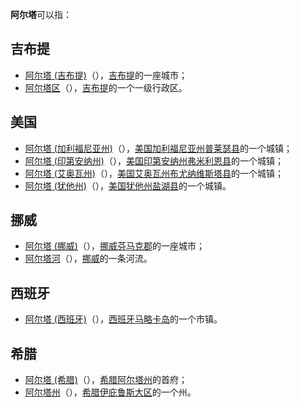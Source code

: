 '''阿尔塔'''可以指：
==吉布提==
*[[阿尔塔_(吉布提)|阿尔塔 (吉布提)]]（{{lang|fr|Arta}}），[[吉布提|吉布提]]的一座城市；
*[[阿尔塔区|阿尔塔区]]（{{lang|fr|Région d'Arta}}），[[吉布提|吉布提]]的一个一级行政区。
==美国==
*[[阿尔塔_(加利福尼亚州)|阿尔塔 (加利福尼亚州)]]（{{lang|en|Alta}}），[[美国|美国]][[加利福尼亚州|加利福尼亚州]][[普莱瑟县_(加利福尼亚州)|普莱瑟县]]的一个城镇；
*[[阿尔塔_(印第安纳州)|阿尔塔 (印第安纳州)]]（{{lang|en|Alta}}），[[美国|美国]][[印第安纳州|印第安纳州]][[弗米利恩县|弗米利恩县]]的一个城镇；
*[[阿尔塔_(艾奥瓦州)|阿尔塔 (艾奥瓦州)]]（{{lang|en|Alta}}），[[美国|美国]][[艾奥瓦州|艾奥瓦州]][[布尤纳维斯塔县|布尤纳维斯塔县]]的一个城镇；
*[[阿尔塔_(犹他州)|阿尔塔 (犹他州)]]（{{lang|en|Alta}}），[[美国|美国]][[犹他州|犹他州]][[盐湖县|盐湖县]]的一个城镇。
==挪威==
*[[阿尔塔_(挪威)|阿尔塔 (挪威)]]（{{lang|no|Alta}}），[[挪威|挪威]][[芬马克郡|芬马克郡]]的一座城市；
*[[阿尔塔河|阿尔塔河]]（{{lang|no|Altaelva}}），[[挪威|挪威]]的一条河流。
==西班牙==
*[[阿尔塔_(西班牙)|阿尔塔 (西班牙)]]（{{lang|es|Artà}}），[[西班牙|西班牙]][[马略卡岛|马略卡岛]]的一个市镇。
==希腊==
*[[阿尔塔_(希腊)|阿尔塔 (希腊)]]（{{lang|el|Άρτα}}），[[希腊|希腊]][[阿尔塔州|阿尔塔州]]的首府；
*[[阿尔塔州|阿尔塔州]]（{{lang|el|Νομός Άρτας}}），[[希腊|希腊]][[伊庇鲁斯|伊庇鲁斯大区]]的一个州。
{{disambig|cat=三字地名消歧义|A}}